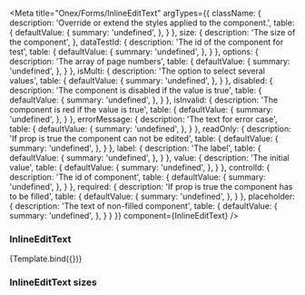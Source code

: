 

<Meta
    title="Onex/Forms/InlineEditText"
    argTypes={{
        className: {
            description: 'Override or extend the styles applied to the component.',
            table: {
                defaultValue: {
                    summary: 'undefined',
                },
            }
        },
        size: {
            description: 'The size of the component',
        },
        dataTestId: {
            description: 'The id of the component for test',
            table: {
                defaultValue: {
                    summary: 'undefined',
                },
            }
        },
        options: {
          description: 'The array of page numbers',
          table: {
              defaultValue: {
                  summary: 'undefined',
              },
          }
        },
        isMulti: {
          description: 'The option to select several values',
          table: {
              defaultValue: {
                  summary: 'undefined',
              },
          }
        },
        disabled: {
          description: 'The component is disabled if the value is true',
          table: {
              defaultValue: {
                  summary: 'undefined',
              },
          }
        },
        isInvalid: {
          description: 'The component is red if the value is true',
          table: {
              defaultValue: {
                  summary: 'undefined',
              },
          }
        },
        errorMessage: {
          description: 'The text for error case',
          table: {
              defaultValue: {
                  summary: 'undefined',
              },
          }
        },
        readOnly: {
          description: 'If prop is true the component can not be edited',
          table: {
              defaultValue: {
                  summary: 'undefined',
              },
          }
        },
        label: {
          description: 'The label',
          table: {
              defaultValue: {
                  summary: 'undefined',
              },
          }
        },
        value: {
          description: 'The initial value',
          table: {
              defaultValue: {
                  summary: 'undefined',
              },
          }
        },
        controlId: {
          description: 'The id of component',
          table: {
              defaultValue: {
                  summary: 'undefined',
              },
          }
        },
        required: {
          description: 'If prop is true the component has to be filled',
          table: {
              defaultValue: {
                  summary: 'undefined',
              },
          }
        },
        placeholder: {
          description: 'The text of non-filled component',
          table: {
              defaultValue: {
                  summary: 'undefined',
              },
          }
        }
    }}
    component={InlineEditText}
/>


### InlineEditText
<Canvas>
    <Story
        name="Demo"
        args={{
            size: 'sm',
            className: 'inlineEditText',
            dataTestId: 'inlineEditText',
            placeholder: 'Edit',
        }}>
        {Template.bind({})}
    </Story>
</Canvas>

<ArgsTable story="Demo" />

### InlineEditText sizes

<Canvas>
    <Story id='onex-forms-inlineedittext--small' />
    <Story id='onex-forms-inlineedittext--large' />
</Canvas>
